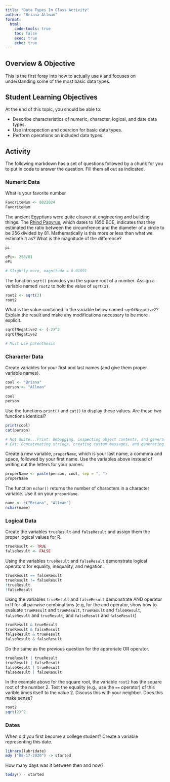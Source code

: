 ```yaml
---
title: "Data Types In Class Activity"
author: "Briana Allman"
format: 
  html:
    code-tools: true
    toc: false
    exec: true
    echo: true
---
```


## Overview & Objective

This is the first foray into how to actually use `R` and focuses on understanding some of the most basic data types.

## Student Learning Objectives

At the end of this topic, you should be able to:

-   Describe characteristics of numeric, character, logical, and date data types.\
-   Use introspection and coercion for basic data types.
-   Perform operations on included data types.

## Activity

The following markdown has a set of questions followed by a chunk for you to put in code to answer the question. Fill them all out as indicated.

### Numeric Data

What is your favorite number

```r
FavoriteNum <- 8022024
FavoriteNum
```

The ancient Egyptians were quite cleaver at engineering and building things. The [Rhind Papyrus](https://en.wikipedia.org/wiki/Rhind_Mathematical_Papyrus), which dates to 1650 BCE, indicates that they estimated the ratio between the circumfrence and the diameter of a circle to be 256 divided by 81. Mathematically is this more or less than what we estimate $\pi$ as? What is the magnitude of the difference?

```r
pi

ePi<- 256/81
ePi

# Slightly more, magnitude = 0.01891
```

The function `sqrt()` provides you the square root of a number. Assign a variable named `root2` to hold the value of `sqrt(2)`.

```r
root2 <- sqrt(2)
root2
```

What is the value contained in the variable below named `sqrOfNegative2`? Explain the result and make any modifications necessary to be more explicit.

```r
sqrOfNegative2 <- (-2)^2 
sqrOfNegative2

# Must use parenthesis
```

### Character Data

Create variables for your first and last names (and give them proper variable names).

```r
cool <- "Briana"
person <- "Allman"

cool
person
```

Use the functions `print()` and `cat()` to display these values. Are these two functions identical?

```r
print(cool)
cat(person)

# Not Quite...Print: Debugging, inspecting object contents, and general output.
# Cat: Concatenating strings, creating custom messages, and generating formatted output.
```

Create a new variable, `properName`, which is your last name, a commma and space, followed by your first name. Use the variables above instead of writing out the letters for your names.

```r
properName <- paste(person, cool, sep = ", ")
properName
```

The function `nchar()` returns the number of characters in a character variable. Use it on your `properName`.

```r
name <- c("Briana", "Allman")
nchar(name)
```

### Logical Data

Create the variables `trueResult` and `falseResult` and assign them the proper logical values for R.

```r
trueResult <- TRUE
falseResult <- FALSE
```

Using the variables `trueResult` and `falseResult` demonstrate logical operators for equality, inequality, and negation.

```r
trueResult == falseResult
trueResult != falseResult
!trueResult
!falseResult
```

Using the variables `trueResult` and `falseResult` demonstrate AND operator in R for all pairwise combinations (e.g, for the and operator, show how to evaluate `trueResult` and `trueResult`, `trueResult` and `falseResult`, `falseResult` and `trueResult`, and `falseResult` and `falseResult`)

```r
trueResult & trueResult
trueResult & falseResult
falseResult & trueResult
falseResult & falseResult
```

Do the same as the previous question for the approriate OR operator.

```r
trueResult | trueResult
trueResult | falseResult
falseResult | trueResult
falseResult | falseResult
```

In the example above for the square root, the variable `root2` has the square root of the number $2$. Test the equality (e.g., use the `==` operator) of this varible times itself to the value $2$. Discuss this with your neighbor. Does this make sense?

```r
root2
sqrt(2)^2
```

### Dates

When did you first become a college student? Create a variable representing this date.

```r
library(lubridate)
mdy ("08-17-2020") -> started
```

How many days was it between then and now?

```r
today() - started
```
